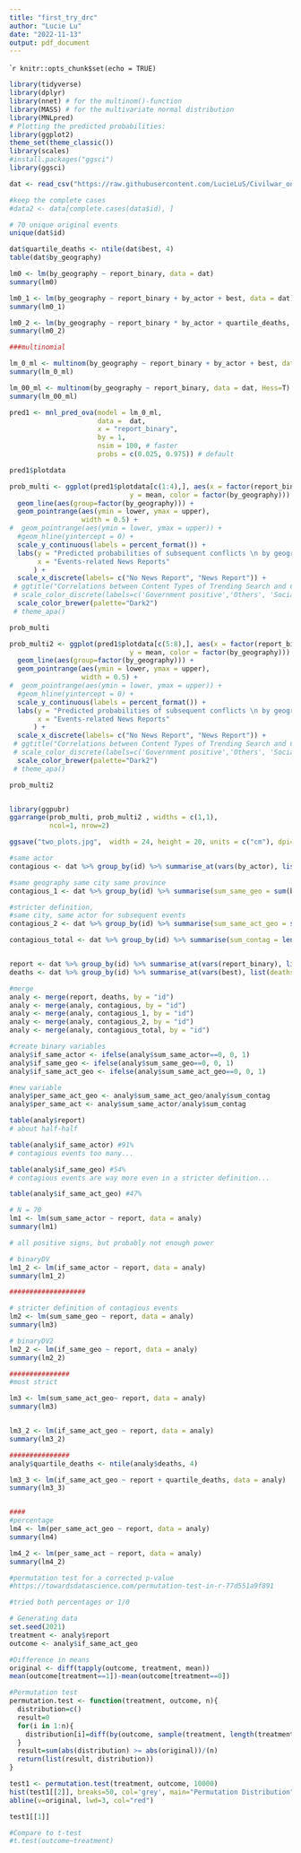 ---
title: "first_try_drc"
author: "Lucie Lu"
date: "2022-11-13"
output: pdf_document
---

````{r setup, include=FALSE}
knitr::opts_chunk$set(echo = TRUE)
```



```{r}

library(tidyverse)
library(dplyr)
library(nnet) # for the multinom()-function
library(MASS) # for the multivariate normal distribution
library(MNLpred)
# Plotting the predicted probabilities:
library(ggplot2)
theme_set(theme_classic())
library(scales)
#install.packages("ggsci")
library(ggsci)
```

```{r}

dat <- read_csv("https://raw.githubusercontent.com/LucieLuS/Civilwar_onset_contageous/main/conference_congo/DRC_coding_complete_all_3.csv")

```


```{r}

#keep the complete cases
#data2 <- data[complete.cases(data$id), ]

# 70 unique original events
unique(dat$id)

dat$quartile_deaths <- ntile(dat$best, 4)  
table(dat$by_geography)


```

```{r all the N}

lm0 <- lm(by_geography ~ report_binary, data = dat)
summary(lm0)

lm0_1 <- lm(by_geography ~ report_binary + by_actor + best, data = dat)
summary(lm0_1)

lm0_2 <- lm(by_geography ~ report_binary * by_actor + quartile_deaths, data = dat)
summary(lm0_2)

```



```{r}
###multinomial

lm_0_ml <- multinom(by_geography ~ report_binary + by_actor + best, data = dat, Hess=T)
summary(lm_0_ml)

lm_00_ml <- multinom(by_geography ~ report_binary, data = dat, Hess=T)
summary(lm_00_ml)

```

```{r}

pred1 <- mnl_pred_ova(model = lm_0_ml,
                      data =  dat,
                      x = "report_binary",
                      by = 1,
                      nsim = 100, # faster
                      probs = c(0.025, 0.975)) # default

pred1$plotdata

```

```{r}

prob_multi <- ggplot(pred1$plotdata[c(1:4),], aes(x = factor(report_binary), 
                              y = mean, color = factor(by_geography))) +
  geom_line(aes(group=factor(by_geography))) +
  geom_pointrange(aes(ymin = lower, ymax = upper), 
                  width = 0.5) +
#  geom_pointrange(aes(ymin = lower, ymax = upper)) +
  #geom_hline(yintercept = 0) +
  scale_y_continuous(labels = percent_format()) +
  labs(y = "Predicted probabilities of subsequent conflicts \n by geographic proximity",
       x = "Events-related News Reports"
      ) + 
  scale_x_discrete(labels= c("No News Report", "News Report")) +
 # ggtitle("Correlations between Content Types of Trending Search and Comments") +
 # scale_color_discrete(labels=c('Government positive','Others', 'Social negative')) +
  scale_color_brewer(palette="Dark2") 
 # theme_apa()

prob_multi 

```


```{r}
prob_multi2 <- ggplot(pred1$plotdata[c(5:8),], aes(x = factor(report_binary), 
                              y = mean, color = factor(by_geography))) +
  geom_line(aes(group=factor(by_geography))) +
  geom_pointrange(aes(ymin = lower, ymax = upper), 
                  width = 0.5) +
#  geom_pointrange(aes(ymin = lower, ymax = upper)) +
  #geom_hline(yintercept = 0) +
  scale_y_continuous(labels = percent_format()) +
  labs(y = "Predicted probabilities of subsequent conflicts \n by geographic proximity",
       x = "Events-related News Reports"
      ) + 
  scale_x_discrete(labels= c("No News Report", "News Report")) +
 # ggtitle("Correlations between Content Types of Trending Search and Comments") +
 # scale_color_discrete(labels=c('Government positive','Others', 'Social negative')) +
  scale_color_brewer(palette="Dark2") 
 # theme_apa()

prob_multi2 



```

```{r}

library(ggpubr)
ggarrange(prob_multi, prob_multi2 , widths = c(1,1),
          ncol=1, nrow=2)

ggsave("two_plots.jpg",  width = 24, height = 20, units = c("cm"), dpi=1000)


```

```{r}

#same actor
contagious <- dat %>% group_by(id) %>% summarise_at(vars(by_actor), list(sum_same_actor = sum))

#same geography same city same province
contagious_1 <- dat %>% group_by(id) %>% summarise(sum_same_geo = sum(by_geography == 1))

#stricter definition, 
#same city, same actor for subsequent events
contagious_2 <- dat %>% group_by(id) %>% summarise(sum_same_act_geo = sum(by_actor[by_geography == 1]))

contagious_total <- dat %>% group_by(id) %>% summarise(sum_contag = length(id))


report <- dat %>% group_by(id) %>% summarise_at(vars(report_binary), list(report = unique))
deaths <- dat %>% group_by(id) %>% summarise_at(vars(best), list(deaths = unique))

#merge
analy <- merge(report, deaths, by = "id")
analy <- merge(analy, contagious, by = "id")
analy <- merge(analy, contagious_1, by = "id")
analy <- merge(analy, contagious_2, by = "id")
analy <- merge(analy, contagious_total, by = "id")

#create binary variables
analy$if_same_actor <- ifelse(analy$sum_same_actor==0, 0, 1)
analy$if_same_geo <- ifelse(analy$sum_same_geo==0, 0, 1)
analy$if_same_act_geo <- ifelse(analy$sum_same_act_geo==0, 0, 1)

#new variable
analy$per_same_act_geo <- analy$sum_same_act_geo/analy$sum_contag
analy$per_same_act <- analy$sum_same_actor/analy$sum_contag

```

```{r}

table(analy$report)
# about half-half

table(analy$if_same_actor) #91%
# contagious events too many...

table(analy$if_same_geo) #54%
# contagious events are way more even in a stricter definition...

table(analy$if_same_act_geo) #47%


```

```{r}
# N = 70
lm1 <- lm(sum_same_actor ~ report, data = analy)
summary(lm1)

# all positive signs, but probably not enough power

# binaryDV
lm1_2 <- lm(if_same_actor ~ report, data = analy)
summary(lm1_2)

###################

# stricter definition of contagious events
lm2 <- lm(sum_same_geo ~ report, data = analy)
summary(lm3)

# binaryDV2
lm2_2 <- lm(if_same_geo ~ report, data = analy)
summary(lm2_2)

###############
#most strict

lm3 <- lm(sum_same_act_geo~ report, data = analy)
summary(lm3)


lm3_2 <- lm(if_same_act_geo ~ report, data = analy)
summary(lm3_2)

###############
analy$quartile_deaths <- ntile(analy$deaths, 4)  

lm3_3 <- lm(if_same_act_geo ~ report + quartile_deaths, data = analy)
summary(lm3_3)


####
#percentage
lm4 <- lm(per_same_act_geo ~ report, data = analy)
summary(lm4)

lm4_2 <- lm(per_same_act ~ report, data = analy)
summary(lm4_2)

```


```{r}

#permutation test for a corrected p-value
#https://towardsdatascience.com/permutation-test-in-r-77d551a9f891

#tried both percentages or 1/0

# Generating data
set.seed(2021)
treatment <- analy$report
outcome <- analy$if_same_act_geo

#Difference in means
original <- diff(tapply(outcome, treatment, mean))
mean(outcome[treatment==1])-mean(outcome[treatment==0])

#Permutation test
permutation.test <- function(treatment, outcome, n){
  distribution=c()
  result=0
  for(i in 1:n){
    distribution[i]=diff(by(outcome, sample(treatment, length(treatment), FALSE), mean))
  }
  result=sum(abs(distribution) >= abs(original))/(n)
  return(list(result, distribution))
}

test1 <- permutation.test(treatment, outcome, 10000)
hist(test1[[2]], breaks=50, col='grey', main="Permutation Distribution", las=1, xlab='')
abline(v=original, lwd=3, col="red")

test1[[1]]

#Compare to t-test
#t.test(outcome~treatment)

```